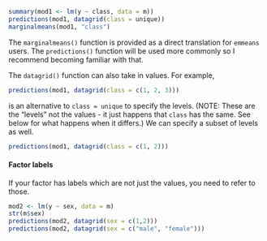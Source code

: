 ```r
summary(mod1 <- lm(y ~ class, data = m))
predictions(mod1, datagrid(class = unique))
marginalmeans(mod1, "class")
```

The `marginalmeans()` function is provided as a direct translation for `emmeans`
users. The `predictions()` function will be used more commonly so I recommend
becoming familiar with that.

The `datagrid()` function can also take in values. For example,

```r
predictions(mod1, datagrid(class = c(1, 2, 3)))
```

is an alternative to `class = unique` to specify the levels. (NOTE: These are
the "levels" not the values - it just happens that `class` has the same. See
below for what happens when it differs.) We can specify a subset of levels as
well.

```r
predictions(mod1, datagrid(class = c(1, 2)))
```

#### Factor labels

If your factor has labels which are not just the values, you need to refer to
those.

```r
mod2 <- lm(y ~ sex, data = m)
str(m$sex)
predictions(mod2, datagrid(sex = c(1,2)))
predictions(mod2, datagrid(sex = c("male", "female")))
```
